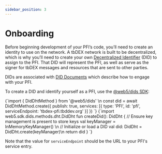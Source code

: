 ```yaml
---
sidebar_position: 3
---
```



# Onboarding

Before beginning development of your PFI’s code, you’ll need to create an identity to use on the network. A tbDEX network is built to be decentralized, which is why you’ll need to create your own [Decentralized Identifier](/docs/web5/learn/decentralized-identifiers) (DID) to assign to the PFI. That DID will represent the PFI, as well as serve as the signer for tbDEX messages and resources that are sent to other parties.

DIDs are associated with [DID Documents](/docs/web5/learn/did_document) which describe how to engage with your PFI.


To create a DID and identify yourself as a PFI, use the [@web5/dids SDK](https://www.npmjs.com/package/@web5/dids):

<Tabs>
  <TabItem label="JavaScript" value="JavaScript">
    <CodeBlock language="js">
    {`import { DidDhtMethod } from '@web5/dids' \n
const did = await DidDhtMethod.create({
  publish: true,
  services: [{
    type: 'PFI',
    id: 'pfi',
    serviceEndpoint: 'tbdex-pfi.tbddev.org'
  }]
})
    `}
    </CodeBlock>
  </TabItem>
  <TabItem label="Kotlin" value="Kotlin">
    <CodeBlock language="kotlin">
    {`import web5.sdk.dids.methods.dht.DidDht
fun createDid(): DidDht {
  // Ensure key management is present to store keys
  val keyManager = InMemoryKeyManager() \n
  // Initialize or load a DID
  val did: DidDht = DidDht.create(keyManager)\n
  return did
}
    `}
    </CodeBlock>
  </TabItem>
</Tabs>

Note that the value for `serviceEndpoint` should be the URL to your PFI's service entry.
